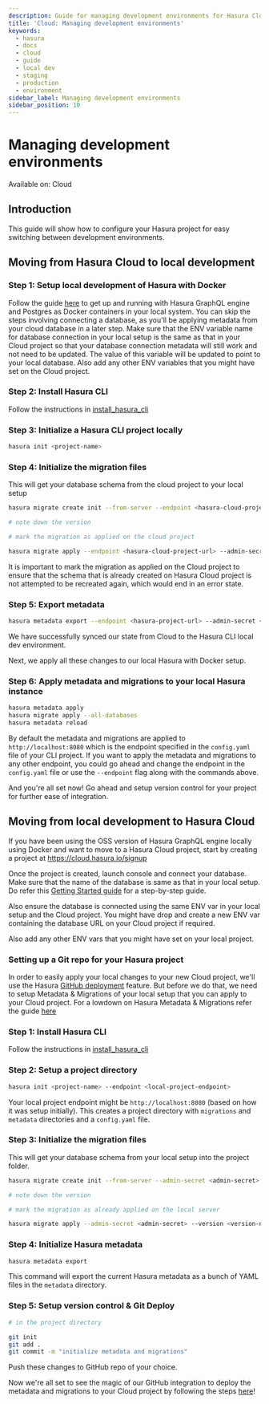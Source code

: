```yaml
---
description: Guide for managing development environments for Hasura Cloud
title: 'Cloud: Managing development environments'
keywords:
  - hasura
  - docs
  - cloud
  - guide
  - local dev
  - staging
  - production
  - environment
sidebar_label: Managing development environments
sidebar_position: 10
---
```



# Managing development environments

<div className='badge badge--primary heading-badge'>Available on: Cloud</div>

## Introduction

This guide will show how to configure your Hasura project for easy switching between development environments.

## Moving from Hasura Cloud to local development

### Step 1: Setup local development of Hasura with Docker

Follow the guide [here](/getting-started/docker-simple.mdx) to get up and running with Hasura GraphQL engine and
Postgres as Docker containers in your local system. You can skip the steps involving connecting a database, as you'll be
applying metadata from your cloud database in a later step. Make sure that the ENV variable name for database connection
in your local setup is the same as that in your Cloud project so that your database connection metadata will still work
and not need to be updated. The value of this variable will be updated to point to your local database. Also add any
other ENV variables that you might have set on the Cloud project.

### Step 2: Install Hasura CLI

Follow the instructions in [install_hasura_cli](/hasura-cli/install-hasura-cli.mdx)

### Step 3: Initialize a Hasura CLI project locally

```bash
hasura init <project-name>
```

### Step 4: Initialize the migration files

This will get your database schema from the cloud project to your local setup

```bash
hasura migrate create init --from-server --endpoint <hasura-cloud-project-url> --admin-secret <admin-secret> --database-name <database-name>

# note down the version

# mark the migration as applied on the cloud project

hasura migrate apply --endpoint <hasura-cloud-project-url> --admin-secret <admin-secret> --version <version-number> --skip-execution
```

It is important to mark the migration as applied on the Cloud project to ensure that the schema that is already created
on Hasura Cloud project is not attempted to be recreated again, which would end in an error state.

### Step 5: Export metadata

```bash
hasura metadata export --endpoint <hasura-project-url> --admin-secret <admin-secret>
```

We have successfully synced our state from Cloud to the Hasura CLI local dev environment.

Next, we apply all these changes to our local Hasura with Docker setup.

### Step 6: Apply metadata and migrations to your local Hasura instance

```bash
hasura metadata apply
hasura migrate apply --all-databases
hasura metadata reload
```

By default the metadata and migrations are applied to `http://localhost:8080` which is the endpoint specified in the
`config.yaml` file of your CLI project. If you want to apply the metadata and migrations to any other endpoint, you
could go ahead and change the endpoint in the `config.yaml` file or use the `--endpoint` flag along with the commands
above.

And you're all set now! Go ahead and setup version control for your project for further ease of integration.

## Moving from local development to Hasura Cloud

If you have been using the OSS version of Hasura GraphQL engine locally using Docker and want to move to a Hasura Cloud
project, start by creating a project at <https://cloud.hasura.io/signup>

Once the project is created, launch console and connect your database. Make sure that the name of the database is same
as that in your local setup. Do refer this [Getting Started guide](/getting-started/getting-started-cloud.mdx) for a
step-by-step guide.

Also ensure the database is connected using the same ENV var in your local setup and the Cloud project. You might have
drop and create a new ENV var containing the database URL on your Cloud project if required.

Also add any other ENV vars that you might have set on your local project.

### Setting up a Git repo for your Hasura project

In order to easily apply your local changes to your new Cloud project, we'll use the Hasura
[GitHub deployment](/deployment/hasura-cloud/ci-cd/github-integration.mdx) feature. But before we do that, we need to
setup Metadata & Migrations of your local setup that you can apply to your Cloud project. For a lowdown on Hasura
Metadata & Migrations refer the guide [here](/migrations-metadata-seeds/index.mdx)

### Step 1: Install Hasura CLI

Follow the instructions in [install_hasura_cli](/hasura-cli/install-hasura-cli.mdx)

### Step 2: Setup a project directory

```bash
hasura init <project-name> --endpoint <local-project-endpoint>
```

Your local project endpoint might be `http://localhost:8080` (based on how it was setup initially). This creates a
project directory with `migrations` and `metadata` directories and a `config.yaml` file.

### Step 3: Initialize the migration files

This will get your database schema from your local setup into the project folder.

```bash
hasura migrate create init --from-server --admin-secret <admin-secret> --database-name <database-name>

# note down the version

# mark the migration as already applied on the local server

hasura migrate apply --admin-secret <admin-secret> --version <version-number> --skip-execution
```

### Step 4: Initialize Hasura metadata

```bash
hasura metadata export
```

This command will export the current Hasura metadata as a bunch of YAML files in the `metadata` directory.

### Step 5: Setup version control & Git Deploy

```bash
# in the project directory

git init
git add .
git commit -m "initialize metadata and migrations"
```

Push these changes to GitHub repo of your choice.

Now we're all set to see the magic of our GitHub integration to deploy the metadata and migrations to your Cloud project
by following the steps [here](/deployment/hasura-cloud/ci-cd/github-integration.mdx)!
